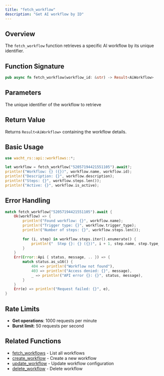 ```yaml
---
title: "fetch_workflow"
description: "Get AI workflow by ID"
---
```


## Overview

The `fetch_workflow` function retrieves a specific AI workflow by its unique identifier.

## Function Signature

```rust
pub async fn fetch_workflow(workflow_id: &str) -> Result<AiWorkflow>
```

## Parameters

<ParamField path="workflow_id" type="&str" required>
  The unique identifier of the workflow to retrieve
</ParamField>

## Return Value

Returns `Result<AiWorkflow>` containing the workflow details.

## Basic Usage

```rust
use wacht_rs::api::workflows::*;

let workflow = fetch_workflow("52057194421551105").await?;
println!("Workflow: {} ({})", workflow.name, workflow.id);
println!("Description: {}", workflow.description);
println!("Steps: {}", workflow.steps.len());
println!("Active: {}", workflow.is_active);
```

## Error Handling

```rust
match fetch_workflow("52057194421551105").await {
    Ok(workflow) => {
        println!("Found workflow: {}", workflow.name);
        println!("Trigger type: {}", workflow.trigger_type);
        println!("Number of steps: {}", workflow.steps.len());
        
        for (i, step) in workflow.steps.iter().enumerate() {
            println!("  Step {}: {} ({})", i + 1, step.name, step.type_);
        }
    }
    Err(Error::Api { status, message, .. }) => {
        match status.as_u16() {
            404 => println!("Workflow not found"),
            403 => println!("Access denied: {}", message),
            _ => println!("API error {}: {}", status, message),
        }
    }
    Err(e) => println!("Request failed: {}", e),
}
```

## Rate Limits

- **Get operations**: 1000 requests per minute
- **Burst limit**: 50 requests per second

## Related Functions

- [fetch_workflows](fetch-workflows) - List all workflows
- [create_workflow](create-workflow) - Create a new workflow
- [update_workflow](update-workflow) - Update workflow configuration
- [delete_workflow](delete-workflow) - Delete workflow